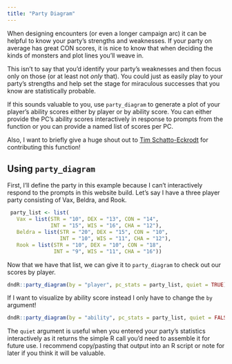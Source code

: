 ```yaml
---
title: "Party Diagram"
---
```


When designing encounters (or even a longer campaign arc) it can be helpful to know your party's strengths and weaknesses. If your party on average has great CON scores, it is nice to know that when deciding the kinds of monsters and plot lines you'll weave in.

This isn't to say that you'd identify your party's weaknesses and then focus only on those (or at least not *only* that). You could just as easily play to your party's strengths and help set the stage for miraculous successes that you know are statistically probable.

If this sounds valuable to you, use `party_diagram` to generate a plot of your player's ability scores either by player or by ability score. You can either provide the PC's ability scores interactively in response to prompts from the function or you can provide a named list of scores per PC.

Also, I want to briefly give a huge shout out to [Tim Schatto-Eckrodt](https://kudusch.de/) for contributing this function!

## Using `party_diagram`

First, I'll define the party in this example because I can't interactively respond to the prompts in this website build. Let's say I have a three player party consisting of Vax, Beldra, and Rook.

```r
 party_list <- list(
   Vax = list(STR = "10", DEX = "13", CON = "14",
              INT = "15", WIS = "16", CHA = "12"),
   Beldra = list(STR = "20", DEX = "15", CON = "10",
                 INT = "10", WIS = "11", CHA = "12"),
   Rook = list(STR = "10", DEX = "10", CON = "18",
               INT = "9", WIS = "11", CHA = "16"))
```

Now that we have that list, we can give it to `party_diagram` to check out our scores by player.

```r
dndR::party_diagram(by = "player", pc_stats = party_list, quiet = TRUE)
```

If I want to visualize by ability score instead I only have to change the `by` argument!

```r
dndR::party_diagram(by = "ability", pc_stats = party_list, quiet = FALSE)
```

The `quiet` argument is useful when you entered your party's statistics interactively as it returns the simple R call you'd need to assemble it for future use. I recommend copy/pasting that output into an R script or note for later if you think it will be valuable.
